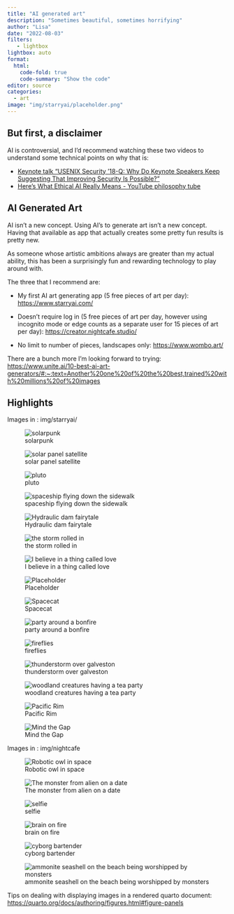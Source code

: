 ```yaml
---
title: "AI generated art"
description: "Sometimes beautiful, sometimes horrifying"
author: "Lisa"
date: "2022-08-03"
filters:
   - lightbox
lightbox: auto
format:
  html:
    code-fold: true
    code-summary: "Show the code"
editor: source
categories:
  - art
image: "img/starryai/placeholder.png"
---
```


## But first, a disclaimer

AI is controversial, and I'd recommend watching these two videos to understand some technical points on why that is: 

- [Keynote talk "USENIX Security '18-Q: Why Do Keynote Speakers Keep Suggesting That Improving Security Is Possible?"](https://www.youtube.com/watch?v=ajGX7odA87k) 
- [Here's What Ethical AI Really Means - YouTube philosophy tube](https://www.youtube.com/watch?v=AaU6tI2pb3M)

## AI Generated Art

AI isn't a new concept. Using AI's to generate art isn't a new concept. Having that available as app that actually creates some pretty fun results is pretty new.

As someone whose artistic ambitions always are greater than my actual ability, this has been a surprisingly fun and rewarding technology to play around with.

The three that I recommend are:

-   My first AI art generating app (5 free pieces of art per day): <https://www.starryai.com/>

-   Doesn't require log in (5 free pieces of art per day, however using incognito mode or edge counts as a separate user for 15 pieces of art per day): <https://creator.nightcafe.studio/>

-   No limit to number of pieces, landscapes only: <https://www.wombo.art/>

There are a bunch more I'm looking forward to trying: <https://www.unite.ai/10-best-ai-art-generators/#:~:text=Another%20one%20of%20the%20best,trained%20with%20millions%20of%20images>

## Highlights

Images in : img/starryai/

::: {layout-ncol="3"}
![solarpunk](img/starryai/s1.png){group="my-gallery"}

![solar panel satellite](img/starryai/s3.png){group="my-gallery"}

![pluto](img/starryai/s11.png){group="my-gallery"}

![spaceship flying down the sidewalk](img/starryai/s10.png){group="my-gallery"}

![Hydraulic dam fairytale](img/starryai/s7.png){group="my-gallery"}

![the storm rolled in](img/starryai/s2.png){group="my-gallery"}

![I believe in a thing called love](img/starryai/s8.png){group="my-gallery"}

![Placeholder](img/starryai/placeholder.png){group="my-gallery"}

![Spacecat](img/starryai/spacecat.png){group="my-gallery"}

![party around a bonfire](img/starryai/party%20around%20a%20bonfire.png){group="my-gallery"}

![fireflies](img/starryai/fireflies.png){group="my-gallery"}

![thunderstorm over galveston](img/starryai/thunderstorm%20over%20galveston.png){group="my-gallery"}

![woodland creatures having a tea party](img/starryai/woodland%20creatures%20having%20a%20tea%20party.png){group="my-gallery"}

![Pacific Rim](img/starryai/pacific%20rim.png){group="my-gallery"}

![Mind the Gap](img/starryai/mind_the_gap.png){group="my-gallery"}
:::

Images in : img/nightcafe

::: {layout-ncol="3"}
![Robotic owl in space](img/nightcafe/robotic%20owl%20in%20space.JPG){group="my-gallery"}

![The monster from alien on a date](img/nightcafe/The%20monster%20from%20alien%20on%20a%20date.JPG){group="my-gallery"}

![selfie](img/nightcafe/selfie.JPG){group="my-gallery"}

![brain on fire](img/nightcafe/brain%20on%20fire.JPG){group="my-gallery"}

![cyborg bartender](img/nightcafe/cyborg%20bartender.JPG){group="my-gallery"}

![ammonite seashell on the beach being worshipped by monsters](img/nightcafe/ammonite%20seashell%20on%20the%20beach%20being%20worshipped%20by%20monsters.JPG){group="my-gallery"}
:::

Tips on dealing with displaying images in a rendered quarto document: <https://quarto.org/docs/authoring/figures.html#figure-panels>
